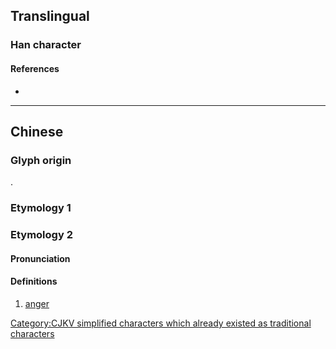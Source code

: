 {{also|懺}}
{{character info/new}}
==Translingual==
[[Category:CJKV simplified characters which already existed as traditional characters]]

===Han character===
{{Han char|rn=61|rad=心|as=03|sn=6|four=92040|canj=PHJ|ids=⿰忄千}}

====References====
* {{Han ref|kx=0376.070|dkj=10315|dj=0702.160|hdz=42272.080|uh=5FCF|ud=24527|bh=C9E2|bd=51682}}

----

==Chinese==

===Glyph origin===
{{Han etym}}
{{Han compound|心|千|c1=s|c2=p|t1=heart|ls=psc}}.

===Etymology 1===
{{zh-see|懺|sv}}
===Etymology 2===
====Pronunciation====
{{zh-pron
|m=qiān
|oc=y
|ma=y
|cat=n
}}
====Definitions====
{{zh-hanzi}}

# [[anger]]